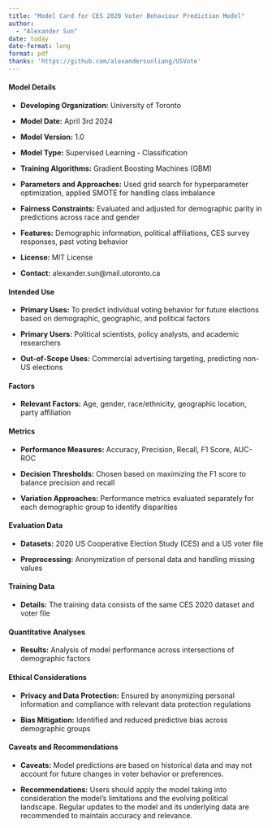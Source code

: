 ```yaml
---
title: "Model Card for CES 2020 Voter Behaviour Prediction Model"
author: 
  - "Alexander Sun"
date: today
date-format: long
format: pdf
thanks: 'https://github.com/alexandersunliang/USVote'
---
```


#### Model Details

-   **Developing Organization:** University of Toronto

-   **Model Date:** April 3rd 2024

-   **Model Version:** 1.0

-   **Model Type:** Supervised Learning - Classification

-   **Training Algorithms:** Gradient Boosting Machines (GBM)

-   **Parameters and Approaches:** Used grid search for hyperparameter optimization, applied SMOTE for handling class imbalance

-   **Fairness Constraints:** Evaluated and adjusted for demographic parity in predictions across race and gender

-   **Features:** Demographic information, political affiliations, CES survey responses, past voting behavior

-   **License:** MIT License

-   **Contact:** alexander.sun\@mail.utoronto.ca

#### Intended Use

-   **Primary Uses:** To predict individual voting behavior for future elections based on demographic, geographic, and political factors

-   **Primary Users:** Political scientists, policy analysts, and academic researchers

-   **Out-of-Scope Uses:** Commercial advertising targeting, predicting non-US elections

#### Factors

-   **Relevant Factors:** Age, gender, race/ethnicity, geographic location, party affiliation

#### Metrics

-   **Performance Measures:** Accuracy, Precision, Recall, F1 Score, AUC-ROC

-   **Decision Thresholds:** Chosen based on maximizing the F1 score to balance precision and recall

-   **Variation Approaches:** Performance metrics evaluated separately for each demographic group to identify disparities

#### Evaluation Data

-   **Datasets:** 2020 US Cooperative Election Study (CES) and a US voter file

-   **Preprocessing:** Anonymization of personal data and handling missing values

#### Training Data

-   **Details:** The training data consists of the same CES 2020 dataset and voter file

#### Quantitative Analyses

-   **Results:** Analysis of model performance across intersections of demographic factors

#### Ethical Considerations

-   **Privacy and Data Protection:** Ensured by anonymizing personal information and compliance with relevant data protection regulations

-   **Bias Mitigation:** Identified and reduced predictive bias across demographic groups

#### Caveats and Recommendations

-   **Caveats:** Model predictions are based on historical data and may not account for future changes in voter behavior or preferences.

-   **Recommendations:** Users should apply the model taking into consideration the model's limitations and the evolving political landscape. Regular updates to the model and its underlying data are recommended to maintain accuracy and relevance.


